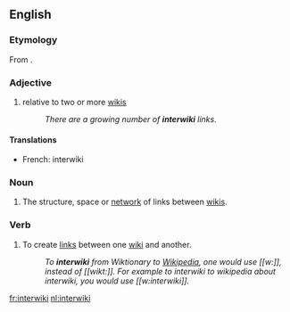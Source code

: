 {{wikipedia}}
{{selfref|For interwiki related to the Wikimedia projects, see [[Wikipedia:Wikipedia:InterWikimedia links|Wikipedia:InterWikimedia links]].}}
==English==

===Etymology===
From {{prefix|inter|wiki}}.

===Adjective===
{{en-adj|-}}

# {{wjargon}} relative to two or more [[wiki]]s
#: ''There are a growing number of '''interwiki''' links.''

====Translations====
{{trans-top|relative to two or more wikis}}
* French: interwiki
{{trans-mid}}
{{trans-bottom}}

===Noun===
{{en-noun}}

# {{wjargon}} The structure, space or [[network]] of links between [[wiki]]s.

===Verb===
{{en-verb|interwikis|interwikiing|interwikied}}

# {{wjargon}} To create [[link]]s between one [[wiki]] and another.
#: ''To '''interwiki''' from Wiktionary to [[Wikipedia]], one would use <nowiki>[[w:]]</nowiki>, instead of <nowiki>[[wikt:]]</nowiki>.  For example to interwiki to wikipedia about interwiki, you would use <nowiki>[[w:interwiki]]</nowiki>.''

[[fr:interwiki]]
[[nl:interwiki]]